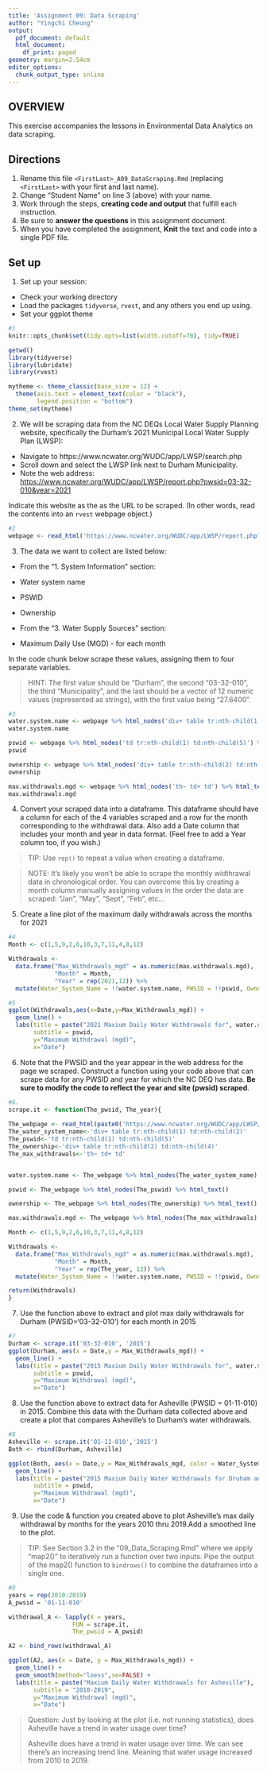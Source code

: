 ```yaml
---
title: 'Assignment 09: Data Scraping'
author: "Yingchi Cheung"
output:
  pdf_document: default
  html_document:
    df_print: paged
geometry: margin=2.54cm
editor_options:
  chunk_output_type: inline
---
```


## OVERVIEW

This exercise accompanies the lessons in Environmental Data Analytics on data scraping. 

## Directions
1. Rename this file `<FirstLast>_A09_DataScraping.Rmd` (replacing `<FirstLast>` with your first and last name).
2. Change "Student Name" on line 3 (above) with your name.
3. Work through the steps, **creating code and output** that fulfill each instruction.
4. Be sure to **answer the questions** in this assignment document.
5. When you have completed the assignment, **Knit** the text and code into a single PDF file.


## Set up 
1. Set up your session:

* Check your working directory
* Load the packages `tidyverse`, `rvest`, and any others you end up using.
* Set your ggplot theme

```r
#1
knitr::opts_chunk$set(tidy.opts=list(width.cutoff=70), tidy=TRUE)

getwd()
library(tidyverse)
library(lubridate)
library(rvest)

mytheme <- theme_classic(base_size = 12) +
  theme(axis.text = element_text(color = "black"), 
        legend.position = "bottom")
theme_set(mytheme)
```

2. We will be scraping data from the NC DEQs Local Water Supply Planning website, specifically the Durham's 2021 Municipal Local Water Supply Plan (LWSP): 
 * Navigate to https://www.ncwater.org/WUDC/app/LWSP/search.php
 * Scroll down and select the LWSP link next to Durham Municipality. 
 * Note the web address: <https://www.ncwater.org/WUDC/app/LWSP/report.php?pwsid=03-32-010&year=2021>
 
Indicate this website as the as the URL to be scraped. (In other words, read the contents into an `rvest` webpage object.)

```r
#2
webpage <- read_html('https://www.ncwater.org/WUDC/app/LWSP/report.php?pwsid=03-32-010&year=2021')

```

3. The data we want to collect are listed below:

* From the "1. System Information" section:
 * Water system name
 * PSWID
 * Ownership
 
* From the "3. Water Supply Sources" section:
 * Maximum Daily Use (MGD) - for each month

In the code chunk below scrape these values, assigning them to four separate variables.

>HINT: The first value should be "Durham", the second "03-32-010", the third "Municipality", and the last should be a vector of 12 numeric values (represented as strings), with the first value being "27.6400".

```r
#3
water.system.name <- webpage %>% html_nodes('div+ table tr:nth-child(1) td:nth-child(2)') %>% html_text()
water.system.name

pswid <- webpage %>% html_nodes('td tr:nth-child(1) td:nth-child(5)') %>% html_text()
pswid

ownership <- webpage %>% html_nodes('div+ table tr:nth-child(2) td:nth-child(4)') %>% html_text()
ownership

max.withdrawals.mgd <- webpage %>% html_nodes('th~ td+ td') %>% html_text()
max.withdrawals.mgd

```


4. Convert your scraped data into a dataframe. This dataframe should have a column for each of the 4 variables scraped and a row for the month corresponding to the withdrawal data. Also add a Date column that includes your month and year in data format. (Feel free to add a Year column too, if you wish.)

>TIP: Use `rep()` to repeat a value when creating a dataframe.

>NOTE: It's likely you won't be able to scrape the monthly widthrawal data in chronological order. You can overcome this by creating a month column manually assigning values in the order the data are scraped: "Jan", "May", "Sept", "Feb", etc...

5. Create a line plot of the maximum daily withdrawals across the months for 2021

```r
#4
Month <- c(1,5,9,2,6,10,3,7,11,4,8,12)

Withdrawals <-
  data.frame("Max_Withdrawals_mgd" = as.numeric(max.withdrawals.mgd),
             "Month" = Month,
             "Year" = rep(2021,12)) %>%
  mutate(Water_System_Name = !!water.system.name, PWSID = !!pswid, Ownership= !!ownership, Date = my(paste(Month,"-", Year)))

#5
ggplot(Withdrawals,aes(x=Date,y=Max_Withdrawals_mgd)) + 
  geom_line() + 
  labs(title = paste("2021 Maxium Daily Water Withdrawals for", water.system.name),
       subtitle = pswid,
       y="Maximum Withdrawal (mgd)",
       x="Date")

```

6. Note that the PWSID and the year appear in the web address for the page we scraped. Construct a function using your code above that can scrape data for any PWSID and year for which the NC DEQ has data. **Be sure to modify the code to reflect the year and site (pwsid) scraped**.

```r
#6.
scrape.it <- function(The_pwsid, The_year){
  
The_webpage <- read_html(paste0('https://www.ncwater.org/WUDC/app/LWSP/report.php?pwsid=', The_pwsid, '&year=', The_year))
The_water_system_name<-'div+ table tr:nth-child(1) td:nth-child(2)'
The_pswid<-'td tr:nth-child(1) td:nth-child(5)'
The_ownership<-'div+ table tr:nth-child(2) td:nth-child(4)'
The_max_withdrawals<-'th~ td+ td'


water.system.name <- The_webpage %>% html_nodes(The_water_system_name) %>% html_text()

pswid <- The_webpage %>% html_nodes(The_pswid) %>% html_text()

ownership <- The_webpage %>% html_nodes(The_ownership) %>% html_text()

max.withdrawals.mgd <- The_webpage %>% html_nodes(The_max_withdrawals) %>% html_text()

Month <- c(1,5,9,2,6,10,3,7,11,4,8,12)

Withdrawals <-
  data.frame("Max_Withdrawals_mgd" = as.numeric(max.withdrawals.mgd),
             "Month" = Month,
             "Year" = rep(The_year, 12)) %>%
  mutate(Water_System_Name = !!water.system.name, PWSID = !!pswid, Ownership= !!ownership, Date = my(paste(Month,"-", Year)))

return(Withdrawals)
}
```

7. Use the function above to extract and plot max daily withdrawals for Durham (PWSID='03-32-010') for each month in 2015

```r
#7
Durham <- scrape.it('03-32-010', '2015')
ggplot(Durham, aes(x = Date,y = Max_Withdrawals_mgd)) + 
  geom_line() + 
  labs(title = paste("2015 Maxium Daily Water Withdrawals for", water.system.name),
       subtitle = pswid,
       y="Maximum Withdrawal (mgd)",
       x="Date")

```

8. Use the function above to extract data for Asheville (PWSID = 01-11-010) in 2015. Combine this data with the Durham data collected above and create a plot that compares Asheville's to Durham's water withdrawals.

```r
#8
Asheville <- scrape.it('01-11-010','2015')
Both <- rbind(Durham, Asheville)

ggplot(Both, aes(x = Date,y = Max_Withdrawals_mgd, color = Water_System_Name)) + 
  geom_line() + 
  labs(title = paste("2015 Maxium Daily Water Withdrawals for Druham and Asheville"),
       subtitle = pswid,
       y="Maximum Withdrawal (mgd)",
       x="Date")

```


9. Use the code & function you created above to plot Asheville's max daily withdrawal by months for the years 2010 thru 2019.Add a smoothed line to the plot.

>TIP: See Section 3.2 in the "09_Data_Scraping.Rmd" where we apply "map2()" to iteratively run a function over two inputs. Pipe the output of the map2() function to `bindrows()` to combine the dataframes into a single one. 

```r
#9
years = rep(2010:2019)
A_pwsid = '01-11-010'

withdrawal_A <- lapply(X = years,
                  FUN = scrape.it,
                  The_pwsid = A_pwsid)

A2 <- bind_rows(withdrawal_A)

ggplot(A2, aes(x = Date, y = Max_Withdrawals_mgd)) + 
  geom_line() + 
  geom_smooth(method="loess",se=FALSE) +
  labs(title = paste("Maxium Daily Water Withdrawals for Asheville"),
       subtitle = "2010-2019",
       y="Maximum Withdrawal (mgd)",
       x="Date")
```

>Question: Just by looking at the plot (i.e. not running statistics), does Asheville have a trend in water usage over time?
>
> Asheville does have a trend in water usage over time. We can see there's an increasing trend line. Meaning that water usage increased from 2010 to 2019.